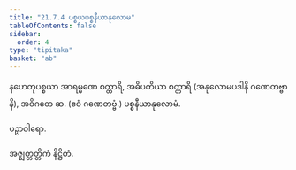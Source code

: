 ```yaml
---
title: "21.7.4 ပစ္စယပစ္စနီယာနုလောမ"
tableOfContents: false
sidebar:
  order: 4
type: "tipitaka"
basket: "ab"
---
```



<DynamicBreadcrumb />

<Division number="56">

<Paragraph number="2868">
နဟေတုပစ္စယာ အာရမ္မဏေ စတ္တာရိ, အဓိပတိယာ စတ္တာရိ (အနုလောမပဒါနိ ဂဏေတဗ္ဗာနိ), အဝိဂတေ ဆ. (ဧဝံ ဂဏေတဗ္ဗံ.)

</Paragraph>
</Division>

<Paragraph number="2869" type="center">
ပစ္စနီယာနုလောမံ.

  
ပဉှာဝါရော.



</Paragraph>

<Paragraph number="2870" type="center">
အဇ္ဈတ္တတ္တိကံ နိဋ္ဌိတံ.
</Paragraph>